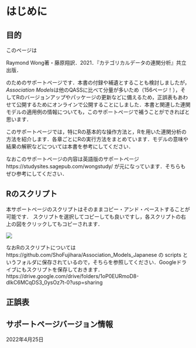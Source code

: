 
# はじめに {-}

## 目的 {-}

このページは

Raymond Wong著・藤原翔訳．2021．『カテゴリカルデータの連関分析』共立出版．

のためのサポートページです．本書の付録や補遺とすることも検討しましたが，*Association Models*は他のQASSに比べて分量が多いため（156ページ！），そしてRのバージョンアップやパッケージの更新などに備えるため，正誤表もあわせて公開するためにオンラインで公開することにしました．本書と関連した連関モデルの適用例の情報についても，このサポートページで補うことができればと思います．

このサポートページでは，特にRの基本的な操作方法と，Rを用いた連関分析の方法を紹介します．各章ごとにRの実行方法をまとめています．モデルの意味や結果の解釈などについては本書を参考にしてください．

なおこのサポートページの内容は英語版のサポートページ https://studysites.sagepub.com/wongstudy/ が元になっています．そちらもぜひ参考にしてください．


## Rのスクリプト {-}

本サポートページのスクリプトはそのままコピー・アンド・ペーストすることが可能です．
スクリプトを選択してコピーしても良いですし，各スクリプトの右上の図をクリックしてもコピーされます．

<img src="figures/copy_and_paste2.png"/>


なおRのスクリプトについては https://github.com/ShoFujihara/Association_Models_Japanese の scripts というフォルダに保存されているので，そちらを参照してください．Googleドライブにもスクリプトを保存しておきます．
 https://drive.google.com/drive/folders/1oP0EURmoD8-dIkC6MCqDS3_0ysOz7t-0?usp=sharing 


## 正誤表 {-}

## サポートページバージョン情報 {-}

2022年4月25日

